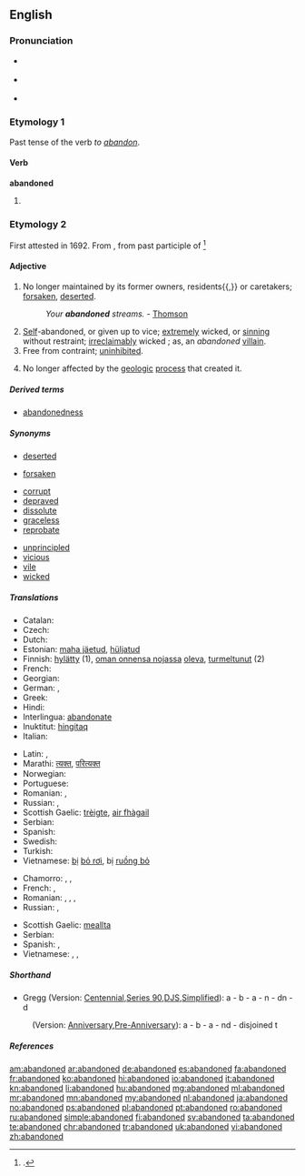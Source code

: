 ==English==

===Pronunciation===
* {{a|RP}} {{IPA|/əˈbæn.dən̩d/}}
* {{a|GA}} {{IPA|/əˈbæn.dən̩d/}}
* {{audio|en-us-abandoned.ogg|Audio (US)}}

===Etymology 1===
Past tense of the verb ''to [[abandon]]''.

====Verb====
'''abandoned'''

# {{past of|abandon}}

===Etymology 2===
First attested in 1692. From {{term|abandon|lang=en}}, from {{etyl|fr}} {{term|abandonne|abandonné|immoral|lang=fr}} past participle of {{term|abandonner|lang=fr}}<ref>{{reference-book | last = Dobbie | first = Elliott K. | coauthors = Dunmore, C. William, et al. | editor = Barnhart, Robert K.| title = Chambers Dictionary of Etymology | origyear = 1998 | year = 2004 | publisher = Chambers Harrap Publishers Ltd | location = Edinburgh, Scotland | isbn =0550142304 | pages = 2}}.</ref>

====Adjective====
{{en-adj}}

# No longer maintained by its former owners, residents{{,}} or caretakers; [[forsaken]], [[deserted]].
#: ''Your '''abandoned''' streams.'' - [[Thomson]]
# [[self|Self]]-abandoned, or given up to vice; [[extremely]] wicked, or [[sinning]] without restraint; [[irreclaimably]] wicked ; as, an ''abandoned'' [[villain]].
# Free from contraint; [[uninhibited]].
# {{context|geology}} No longer affected by the [[geologic]] [[process]] that created it.

=====Derived terms=====
* [[abandonedness]]

=====Synonyms=====
{{rel-top|forsaken, deserted}}
* [[deserted]]
{{rel-mid}}
* [[forsaken]]
{{rel-bottom}}

{{rel-top|self-abandoned, wicked, given up to vice etc.}}
* [[corrupt]]
* [[depraved]]
* [[dissolute]]
* [[graceless]]
* [[reprobate]]
{{rel-mid}}
* [[unprincipled]]
* [[vicious]]
* [[vile]]
* [[wicked]]
{{rel-bottom}}

=====Translations=====
{{trans-top|forsaken, deserted}}
* Catalan: {{t-|ca|abandonat}}
* Czech: {{t-|cs|opuštěný}}
* Dutch: {{t+|nl|verlaten}}
* Estonian: [[maha jäetud]], [[hüljatud]]
* Finnish: [[hylätty]] (1), [[oman onnensa nojassa]] [[olla#Finnish|oleva]], [[turmeltunut]] (2)
* French: {{t+|fr|abandonné}}
* Georgian: {{t-|ka|მიტოვებული|sc=Geor}}
* German: {{t+|de|verlassen}}, {{t-|de|herrenlos}}
* Greek: {{t-|el|εγκατελελειμμένος}}
* Hindi: {{t-|hi|परित्यक्त|m|tr=parityakt|sc=Deva}}
* Interlingua: [[abandonate]]
* Inuktitut: [[hingitaq]]
* Italian: {{t+|it|abbandonato}}
{{trans-mid}}
* Latin: {{t-|la|derelictus}}, {{t-|la|desertus}}
* Marathi: [[त्यक्त]], [[परित्यक्त]]
* Norwegian: {{t-|no|løssluppen}}
* Portuguese: {{t+|pt|abandonado}}
* Romanian: {{t-|ro|abandonat|m}}, {{t-|ro|părăsit|m|n}}
* Russian: {{t+|ru|заброшенный|tr=zabróšennyj}}, {{t+|ru|покинутый|tr=pokínutyj}}
* Scottish Gaelic: [[trèigte]], [[fàg|air fhàgail]]
* Serbian: {{t|sr|напуштен|m|tr=napušten|sc=Cyrl}}
* Spanish: {{t+|es|abandonado}}
* Swedish: {{t+|sv|övergiven}}
* Turkish: {{t-|tr|terk edilmiş}}
* Vietnamese: [[bị]] [[bỏ rơi]], bị [[ruồng bỏ]]
{{trans-bottom}}

{{trans-top|wicked, self-abandoned, given to sin}}
* Chamorro: {{t-|ch|maabandona|xs=Chamorro}},  {{t-|ch|madingo|xs=Chamorro}},  {{t-|ch|mayute|xs=Chamorro}}
* French: {{t+|fr|dévergondé|m}}, {{t+|fr|dévergondée|f}}
* Romanian: {{t-|ro|vicios|m}}, {{t-|ro|desfrânat|m|n}}, {{t+|ro|imoral|m|n}}, {{t-|ro|nerușinat|m|n}}
* Russian: {{t+|ru|падший|tr=pádšij}}, {{t+|ru|распутный|tr=raspútnyj}}
{{trans-mid}}
* Scottish Gaelic: [[meallta]]
* Serbian: {{t|sr|запуштен|m|tr=zapušten|sc=Cyrl}}
* Spanish: {{t-|es|desenfrenado}}, {{t+|es|desinhibido}}
* Vietnamese: {{t+|vi|phóng đãng|xs=Vietnamese}}, {{t+|vi|truỵ lạc|xs=Vietnamese}}, {{t+|vi|trụy lạc|xs=Vietnamese}}
{{trans-bottom}}

=====Shorthand=====

* Gregg (Version: [http://en.wikipedia.org/wiki/Gregg_Shorthand#Centennial_Gregg_Shorthand Centennial],[http://en.wikipedia.org/wiki/Gregg_Shorthand#Series_90_Gregg_Shorthand Series 90],[http://en.wikipedia.org/wiki/Gregg_Shorthand#Diamond_Jubilee_Gregg_Shorthand  DJS],[http://en.wikipedia.org/wiki/Gregg_Shorthand#Simplified_Gregg_Shorthand Simplified]): a - b - a - n - dn - d
: (Version: [http://en.wikipedia.org/wiki/Gregg_Shorthand#Anniversary_Gregg_Shorthand Anniversary],[http://en.wikipedia.org/wiki/Gregg_Shorthand#Pre-Anniversary_Gregg_Shorthand Pre-Anniversary]): a - b - a - nd - disjoined t

=====References=====
<references/>
[[am:abandoned]]
[[ar:abandoned]]
[[de:abandoned]]
[[es:abandoned]]
[[fa:abandoned]]
[[fr:abandoned]]
[[ko:abandoned]]
[[hi:abandoned]]
[[io:abandoned]]
[[it:abandoned]]
[[kn:abandoned]]
[[li:abandoned]]
[[hu:abandoned]]
[[mg:abandoned]]
[[ml:abandoned]]
[[mr:abandoned]]
[[mn:abandoned]]
[[my:abandoned]]
[[nl:abandoned]]
[[ja:abandoned]]
[[no:abandoned]]
[[ps:abandoned]]
[[pl:abandoned]]
[[pt:abandoned]]
[[ro:abandoned]]
[[ru:abandoned]]
[[simple:abandoned]]
[[fi:abandoned]]
[[sv:abandoned]]
[[ta:abandoned]]
[[te:abandoned]]
[[chr:abandoned]]
[[tr:abandoned]]
[[uk:abandoned]]
[[vi:abandoned]]
[[zh:abandoned]]